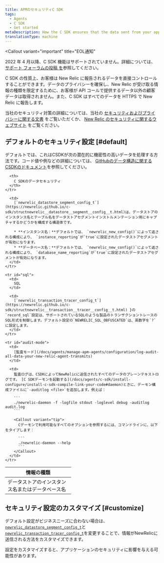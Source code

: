 ```yaml
---
title: APMのセキュリティC SDK
tags:
  - Agents
  - C SDK
  - Get started
metaDescription: How the C SDK ensures that the data sent from your application to be monitored by New Relic is secure.
translationType: machine
---
```


<Callout
  variant="important"
  title="EOL通知"
>
  2022 年 4 月以降、C SDK 機能はサポートされていません。詳細については、 [サポート フォーラムの投稿 を](https://discuss.newrelic.com/t/q1-bulk-eol-announcement-fy23/181744)参照してください。
</Callout>

C SDK の性質上、お客様は New Relic に報告されるデータを直接コントロールすることができます。データのプライバシーを確保し、New Relic が受け取る情報の種類を限定するために、お客様が API コールで提供するデータ以外の顧客データは取得されません。また、C SDK はすべてのデータを HTTPS で New Relic に報告します。

当社のセキュリティ対策の詳細については、当社の [セキュリティおよびプライバシーに関する文書](/docs/using-new-relic/new-relic-security/security/security-matters-data-privacy-new-relic) をご覧いただくか、 [New Relic のセキュリティに関するウェブサイト](https://newrelic.com/security) をご覧ください。

## デフォルトのセキュリティ設定 [#default]

デフォルトでは、これはCSDKが次の潜在的に機密性の高いデータを処理する方法です。コード値や例などの詳細については、 [GitHubのデータ構造に関するCSDKのドキュメント](https://newrelic.github.io/c-sdk/annotated.html)を参照してください。

<table>
  <thead>
    <tr>
      <th width="200px">
        情報の種類
      </th>

      <th>
        C SDKのデータセキュリティ
      </th>
    </tr>
  </thead>

  <tbody>
    <tr id="name">
      <td>
        データストアのインスタンス名またはデータベース名
      </td>

      <td>
        [`newrelic_datastore_segment_config_t`](https://newrelic.github.io/c-sdk/structnewrelic__datastore__segment__config__t.html)は、データストアのインスタンス名とテーブル名をデータストアセグメントインストルメンテーション用にキャプチャするかどうかを構成する構造体です。

        * **インスタンス名：**デフォルトでは、 `newrelic_new_config()`によって返される構成により、 `instance_reporting`が`true`に設定されたデータストアセグメントが有効になります。
        * **データベース名：**デフォルトでは、 `newrelic_new_config()`によって返される構成により、 `database_name_reporting`が`true`に設定されたデータストアセグメントが有効になります。
      </td>
    </tr>

    <tr id="sql">
      <td>
        SQL
      </td>

      <td>
        [`newrelic_transaction_tracer_config_t`](https://newrelic.github.io/c-sdk/structnewrelic__transaction__tracer__config__t.html) }の`record_sql`設定は、サポートされているSQLのような製品のトランザクショントレースのSQL形式を制御します。デフォルト設定の`NEWRELIC_SQL_OBFUSCATED`は、英数字を`?`に設定します。
      </td>
    </tr>

    <tr id="audit-mode">
      <td>
        [監査モード](/docs/agents/manage-apm-agents/configuration/log-audit-all-data-your-new-relic-agent-transmits)
      </td>

      <td>
        監査ログは、CSDKによってNewRelicに送信されたすべてのデータのプレーンテキストログです。 [C SDKデーモンを起動する](/docs/agents/c-sdk/install-configure/install-c-sdk-compile-link-your-code#daemon)ときに、デーモン構成ファイルに`-auditlog <file>`を追加します。例えば：

        ```
        ./newrelic-daemon -f -logfile stdout -loglevel debug -auditlog audit.log
        ```

        <Callout variant="tip">
          Cデーモンで利用可能なすべてのオプションを参照するには、コマンドラインに、以下をタイプします：

          ```
          ./newrelic-daemon --help
          ```
        </Callout>
      </td>
    </tr>
  </tbody>
</table>

## セキュリティ設定のカスタマイズ [#customize]

デフォルト設定がビジネスニーズに合わない場合は、 [`newrelic_datastore_segment_config_t`](https://newrelic.github.io/c-sdk/structnewrelic__datastore__segment__config__t.html)と[`newrelic_transaction_tracer_config_t`](https://newrelic.github.io/c-sdk/structnewrelic__transaction__tracer__config__t.html)を変更することで、情報がNewRelicに送信される方法をカスタマイズできます。

<Callout variant="caution">
  設定をカスタマイズすると、アプリケーションのセキュリティに影響を与える可能性があります。
</Callout>